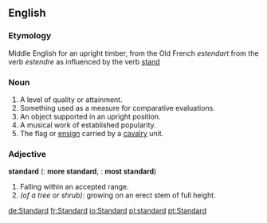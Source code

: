 ==English==

===Etymology===
Middle English for an upright timber, from the Old French ''estendart'' from the verb ''estendre'' as influenced by the verb [[stand]]

===Noun===
{{en-noun-reg}}

# A level of quality or attainment.
# Something used as a measure for comparative evaluations.
# An object supported in an upright position.
# A musical work of established popularity.
# The flag or [[ensign]] carried by a [[cavalry]] unit.

===Adjective===
'''standard'''  ({{compar}}: '''more standard''', {{superl}}: '''most standard''')

# Falling within an accepted range.
# ''(of a tree or shrub):'' growing on an erect stem of full height.

[[de:Standard]]
[[fr:Standard]]
[[io:Standard]]
[[pl:standard]]
[[pt:Standard]]